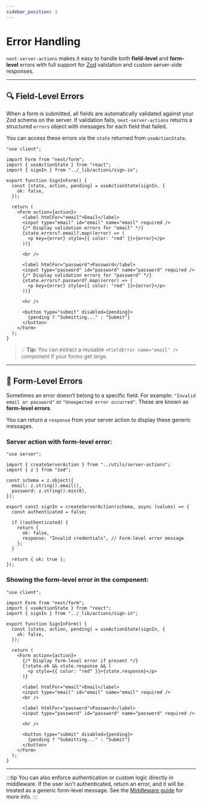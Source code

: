 ```yaml
---
sidebar_position: 3
---
```


# Error Handling

`next-server-actions` makes it easy to handle both **field-level** and **form-level** errors with full support for [Zod](https://zod.dev) validation and custom server-side responses.

---

## 🔍 Field-Level Errors

When a form is submitted, all fields are automatically validated against your Zod schema on the server. If validation fails, `next-server-actions` returns a structured `errors` object with messages for each field that failed.

You can access these errors via the `state` returned from `useActionState`.

```tsx title="app/_components/sign-in.form.tsx"
"use client";

import Form from "next/form";
import { useActionState } from "react";
import { signIn } from "../_lib/actions/sign-in";

export function SignInForm() {
  const [state, action, pending] = useActionState(signIn, {
    ok: false,
  });

  return (
    <Form action={action}>
      <label htmlFor="email">Email</label>
      <input type="email" id="email" name="email" required />
      {/* Display validation errors for "email" */}
      {state.errors?.email?.map((error) => (
        <p key={error} style={{ color: "red" }}>{error}</p>
      ))}

      <br />

      <label htmlFor="password">Password</label>
      <input type="password" id="password" name="password" required />
      {/* Display validation errors for "password" */}
      {state.errors?.password?.map((error) => (
        <p key={error} style={{ color: "red" }}>{error}</p>
      ))}

      <hr />

      <button type="submit" disabled={pending}>
        {pending ? "Submitting..." : "Submit"}
      </button>
    </Form>
  );
}
```

> 💡 **Tip:** You can extract a reusable `<FieldError name="email" />` component if your forms get large.

---

## 🚫 Form-Level Errors

Sometimes an error doesn’t belong to a specific field. For example: `"Invalid email or password"` or `"Unexpected error occurred"`. These are known as **form-level errors**.

You can return a `response` from your server action to display these generic messages.

### Server action with form-level error:

```tsx title="app/_lib/actions/sign-in.ts"
"use server";

import { createServerAction } from "../utils/server-actions";
import { z } from "zod";

const schema = z.object({
  email: z.string().email(),
  password: z.string().min(8),
});

export const signIn = createServerAction(schema, async (values) => {
  const authenticated = false;

  if (!authenticated) {
    return {
      ok: false,
      response: "Invalid credentials", // Form-level error message
    };
  }

  return { ok: true };
});
```

### Showing the form-level error in the component:

```tsx title="app/_components/sign-in.form.tsx"
"use client";

import Form from "next/form";
import { useActionState } from "react";
import { signIn } from "../_lib/actions/sign-in";

export function SignInForm() {
  const [state, action, pending] = useActionState(signIn, {
    ok: false,
  });

  return (
    <Form action={action}>
      {/* Display form-level error if present */}
      {!state.ok && state.response && (
        <p style={{ color: "red" }}>{state.response}</p>
      )}

      <label htmlFor="email">Email</label>
      <input type="email" id="email" name="email" required />
      <br />

      <label htmlFor="password">Password</label>
      <input type="password" id="password" name="password" required />

      <hr />

      <button type="submit" disabled={pending}>
        {pending ? "Submitting..." : "Submit"}
      </button>
    </Form>
  );
}
```

---

:::tip
You can also enforce authentication or custom logic directly in middleware. If the user isn't authenticated, return an error, and it will be treated as a generic form-level message. See the [Middleware guide](./middleware.mdx) for more info.
:::
